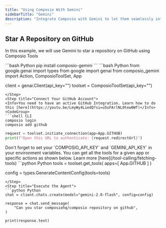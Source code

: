 ```yaml
---
title: "Using Composio With Gemini"
sidebarTitle: "Gemini"
description: "Integrate Composio with Gemini to let them seamlessly interact with external Apps"
---
```


## Star A Repository on GitHub
In this example, we will use Gemini to star a repository on GitHub using Composio Tools

<Steps>
<Step title="Install Packages">
```bash Python
pip install composio-gemini
```
</Step>
<Step title="Import Libraries & Initialize ComposioToolSet & Gemini">
```bash Python
from google.genai import types
from google import genai
from composio_gemini import Action, ComposioToolSet, App

client = genai.Client(api_key="<gemini-api-key>")
toolset = ComposioToolSet(api_key="<composio-api-key>")
```
</Step>
<Step title="Connect Your GitHub Account">
<Info>You need to have an active GitHub Integration. Learn how to do this [here](https://youtu.be/LmyWy4LiedQ?si=u5uFArlNL0tew0Wf)</Info>
<CodeGroup>
```shell CLI
composio login 
composio add github
```
```python Python
request = toolset.initiate_connection(app=App.GITHUB)
print(f"Open this URL to authenticate: {request.redirectUrl}")
```
</CodeGroup>
<Tip>
Don't forget to set your `COMPOSIO_API_KEY` and `GEMINI_API_KEY` in your environment variables.
</Tip>
</Step>

<Step title="Get All GitHub Tools & Create Config">
You can get all the tools for a given app or specific actions as shown below. Learn more [here](/tool-calling/fetching-tools)
```python Python
tools = toolset.get_tools(
    apps=[
        App.GITHUB
    ]
)

config = types.GenerateContentConfig(tools=tools)
```
</Step>
<Step title="Execute the Agent">
```python Python
chat = client.chats.create(model="gemini-2.0-flash", config=config)

response = chat.send_message(
    "Can you star composiohq/composio repository on github",
)

print(response.text)
```
</Step>
</Steps>